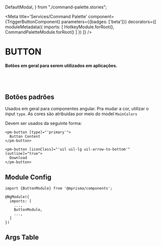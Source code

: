   DefaultModal,
} from "./command-palette.stories";

<Meta
  title='Services/Command Palette'
  component={TriggerButtonComponent}
  parameters={{badges: ['beta']}}
  decorators={[
    moduleMetadata({
      imports: [
        HotkeyModule.forRoot(),
        CommandPaletteModule.forRoot()
      ]
    })
  ]}
/>

# BUTTON

#### Botões em geral para serem utilizados em aplicações.

<br/>
<br/>

## Botões padrões

Usados em geral para componentes angular. Pra mudar a cor, utilizar o input `type`.
As cores são atribuídas por meio do model `MainColors`

Devem ser usados da seguinte forma:

```
<pm-button [type]="'primary'">
  Button Content
</pm-button>
```

<Canvas>
  <Story name='Default' story={DefaultModal}/>
</Canvas>

```
<pm-button [iconClass]="'uil uil-lg uil-arrow-to-bottom'" [outline]="true">
  Download
</pm-button>
```

## Module Config

```
import {ButtonModule} from '@mprisma/components';

@NgModule({
  imports: [
    ...,
    ButtonModule,
    ...,
  ]
})
```

## Args Table

<ArgsTable story='Default'/>
